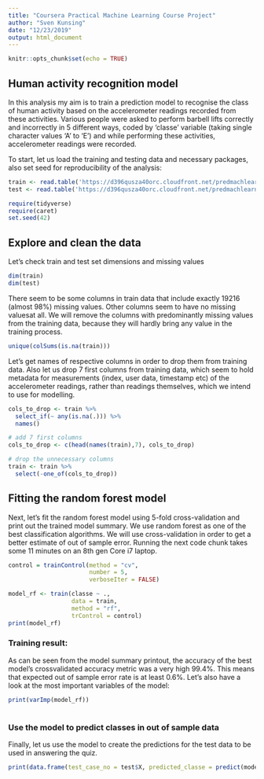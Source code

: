 ```yaml
---
title: "Coursera Practical Machine Learning Course Project"
author: "Sven Kunsing"
date: "12/23/2019"
output: html_document
---
```


```r
knitr::opts_chunk$set(echo = TRUE)
```

## Human activity recognition model

In this analysis my aim is to train a prediction model to recognise the class of human activity based on the accelerometer readings recorded from these activities. Various people were asked to perform barbell lifts correctly and incorrectly in 5 different ways, coded by 'classe' variable (taking single character values 'A' to 'E') and while performing these activities, accelerometer readings were recorded.

To start, let us load the training and testing data and necessary packages, also set seed for reproducibility of the analysis:

```r
train <- read.table('https://d396qusza40orc.cloudfront.net/predmachlearn/pml-training.csv', header = T, sep = ',', na.strings=c("", "NA"), stringsAsFactors = F)
test <- read.table('https://d396qusza40orc.cloudfront.net/predmachlearn/pml-testing.csv', header = T, sep = ',', na.strings=c("", "NA"), stringsAsFactors = F)

require(tidyverse)
require(caret)
set.seed(42)
```

## Explore and clean the data

Let's check train and test set dimensions and missing values

```r
dim(train)
dim(test)
```

There seem to be some columns in train data that include exactly 19216 (almost 98%) missing values. Other columns seem to have no missing valuesat all. We will remove the columns with predominantly missing values from the training data, because they will hardly bring any value in the training process.

```r
unique(colSums(is.na(train)))
```

Let's get names of respective columns in order to drop them from training data. Also let us drop 7 first columns from training data, which seem to hold metadata for measurements (index, user data, timestamp etc) of the accelerometer readings, rather than readings themselves, which we intend to use for modelling.

```r
cols_to_drop <- train %>% 
  select_if(~ any(is.na(.))) %>% 
  names()

# add 7 first columns
cols_to_drop <- c(head(names(train),7), cols_to_drop)

# drop the unnecessary columns
train <- train %>%
  select(-one_of(cols_to_drop))

```

## Fitting the random forest model

Next, let's fit the random forest model using 5-fold cross-validation and print out the trained model summary. We use random forest as one of the best classification algorithms. We will use cross-validation in order to get a better estimate of out of sample error. Running the next code chunk takes some 11 minutes on an 8th gen Core i7 laptop.

```r
control = trainControl(method = "cv", 
                       number = 5, 
                       verboseIter = FALSE)

model_rf <- train(classe ~ .,
                  data = train,
                  method = "rf", 
                  trControl = control)
print(model_rf)

```

### Training result: 

As can be seen from the model summary printout, the accuracy of the best model's crossvalidated accuracy metric was a very high 99.4%. This means that expected out of sample error rate is at least 0.6%.  Let's also have a look at the most important variables of the model:

```r
print(varImp(model_rf))
  
```

### Use the model to predict classes in out of sample data

Finally, let us use the model to create the predictions for the test data to be used in answering the quiz.

```r
print(data.frame(test_case_no = test$X, predicted_classe = predict(model_rf, test)))
  
```